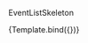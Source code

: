 
<Meta title="molecules/EventListSkeleton" component={EventListSkeleton} />


EventListSkeleton

<Canvas>
    <Story
        name="Normal"
        parameters={{
            backgrounds: { default: 'white' }
        }}
    >
        {Template.bind({})}
    </Story>
</Canvas>